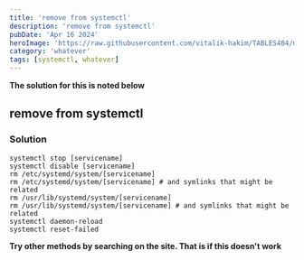 ```yaml
---
title: 'remove from systemctl'
description: 'remove from systemctl'
pubDate: 'Apr 16 2024'
heroImage: 'https://raw.githubusercontent.com/vitalik-hakim/TABLES404/main/error_b/misc.png'
category: 'whatever'
tags: [systemctl, whatever]
---
```


**The solution for this is noted below**

## remove from systemctl

### Solution

```whatever
systemctl stop [servicename]
systemctl disable [servicename]
rm /etc/systemd/system/[servicename]
rm /etc/systemd/system/[servicename] # and symlinks that might be related
rm /usr/lib/systemd/system/[servicename]
rm /usr/lib/systemd/system/[servicename] # and symlinks that might be related
systemctl daemon-reload
systemctl reset-failed
```

**Try other methods by searching on the site. That is if this doesn't work**
